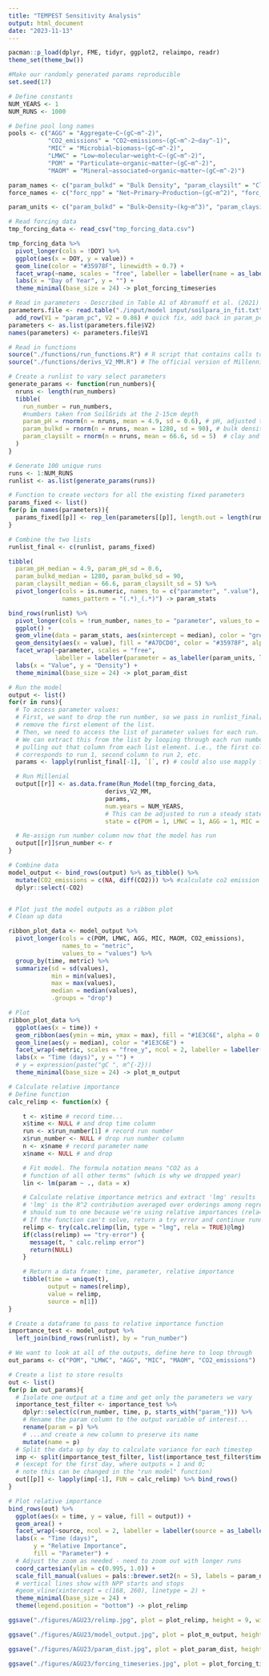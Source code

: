 ```yaml
---
title: "TEMPEST Sensitivity Analysis"
output: html_document
date: "2023-11-13"
---
```


```r

pacman::p_load(dplyr, FME, tidyr, ggplot2, relaimpo, readr)
theme_set(theme_bw())

#Make our randomly generated params reproducible
set.seed(17)

# Define constants
NUM_YEARS <- 1
NUM_RUNS <- 1000

# Define pool long names
pools <- c("AGG" = "Aggregate~C~(gC~m^-2)",
           "CO2_emissions" = "CO2~emissions~(gC~m^-2~day^-1)",
           "MIC" = "Microbial~biomass~(gC~m^-2)",
           "LMWC" = "Low~molecular~weight~C~(gC~m^-2)",
           "POM" = "Particulate~organic~matter~(gC~m^-2)",
           "MAOM" = "Mineral~associated~organic~matter~(gC~m^-2)")

param_names <- c("param_bulkd" = "Bulk Density", "param_claysilt" = "ClaySilt", "param_pH" = "pH")
force_names <- c("forc_npp" = "Net~Primary~Production~(gC~m^2)", "forc_st" = "Soil~Temperature~'(°C)'", "forc_sw" = "Soil~Moisture~(m^3~m^-3)")

param_units <- c("param_bulkd" = "Bulk~Density~(kg~m^3)", "param_claysilt" = "ClaySilt~'(%)'", "param_pH" = "pH~(unitless)")

# Read forcing data
tmp_forcing_data <- read_csv("tmp_forcing_data.csv")

tmp_forcing_data %>% 
  pivot_longer(cols = !DOY) %>% 
  ggplot(aes(x = DOY, y = value)) +
  geom_line(color = "#35978F", linewidth = 0.7) + 
  facet_wrap(~name, scales = "free", labeller = labeller(name = as_labeller(force_names, label_parsed))) +
  labs(x = "Day of Year", y = "") +
  theme_minimal(base_size = 24) -> plot_forcing_timeseries

# Read in parameters - Described in Table A1 of Abramoff et al. (2021)
parameters.file <- read.table("./input/model input/soilpara_in_fit.txt") %>% 
  add_row(V1 = "param_pc", V2 = 0.86) # quick fix, add back in param_pc since were using the example file
parameters <- as.list(parameters.file$V2)
names(parameters) <- parameters.file$V1

# Read in functions
source("./functions/run_functions.R") # R script that contains calls to run model
source("./functions/derivs_V2_MM.R") # The official version of Millennial V2

# Create a runlist to vary select parameters
generate_params <- function(run_numbers){
  nruns <- length(run_numbers)
  tibble(
    run_number = run_numbers,
    #numbers taken from SoilGrids at the 2-15cm depth
    param_pH = rnorm(n = nruns, mean = 4.9, sd = 0.6), # pH, adjusted to average of site values
    param_bulkd = rnorm(n = nruns, mean = 1280, sd = 90), # bulk density in kg soil m-3
    param_claysilt = rnorm(n = nruns, mean = 66.6, sd = 5)  # clay and silt content in %
  )
}

# Generate 100 unique runs
runs <- 1:NUM_RUNS
runlist <- as.list(generate_params(runs))

# Function to create vectors for all the existing fixed parameters
params_fixed <- list()
for(p in names(parameters)){
  params_fixed[[p]] <- rep_len(parameters[[p]], length.out = length(runs))
}

# Combine the two lists
runlist_final <- c(runlist, params_fixed)

```

```r
tibble(
  param_pH_median = 4.9, param_pH_sd = 0.6,
  param_bulkd_median = 1280, param_bulkd_sd = 90,
  param_claysilt_median = 66.6, param_claysilt_sd = 5) %>% 
  pivot_longer(cols = is.numeric, names_to = c("parameter", ".value"), 
               names_pattern = "(.*)_(.*)") -> param_stats

bind_rows(runlist) %>% 
  pivot_longer(cols = !run_number, names_to = "parameter", values_to = "value") %>% 
  ggplot() + 
  geom_vline(data = param_stats, aes(xintercept = median), color = "grey40") +
  geom_density(aes(x = value), fill = "#A7DCD0", color = "#35978F", alpha = 0.7) + 
  facet_wrap(~parameter, scales = "free", 
             labeller = labeller(parameter = as_labeller(param_units, label_parsed))) + 
  labs(x = "Value", y = "Density") +
  theme_minimal(base_size = 24) -> plot_param_dist

```

```r
# Run the model
output <- list()
for(r in runs){
  # To access parameter values:
  # First, we want to drop the run number, so we pass in runlist_final[-1] to
  # remove the first element of the list.
  # Then, we need to access the list of parameter values for each run.
  # We can extract this from the list by looping through each run number and
  # pulling out that column from each list element. i.e., the first column
  # corresponds to run 1, second column to run 2, etc.
  params <- lapply(runlist_final[-1], `[`, r) # could also use mapply for this

  # Run Millenial
  output[[r]] <- as.data.frame(Run_Model(tmp_forcing_data,
                           derivs_V2_MM,
                           params,
                           num.years = NUM_YEARS,
                           # This can be adjusted to run a steady state
                           state = c(POM = 1, LMWC = 1, AGG = 1, MIC = 1, MAOM = 1, CO2 = 0)))

  # Re-assign run number column now that the model has run
  output[[r]]$run_number <- r
}

# Combine data
model_output <- bind_rows(output) %>% as_tibble() %>% 
  mutate(CO2_emissions = c(NA, diff(CO2))) %>% #calculate co2 emission rate
  dplyr::select(-CO2)


# Plot just the model outputs as a ribbon plot
# Clean up data

ribbon_plot_data <- model_output %>%
  pivot_longer(cols = c(POM, LMWC, AGG, MIC, MAOM, CO2_emissions),
               names_to = "metric",
               values_to = "values") %>%
  group_by(time, metric) %>%
  summarize(sd = sd(values),
            min = min(values),
            max = max(values),
            median = median(values),
            .groups = "drop")

# Plot
ribbon_plot_data %>%
  ggplot(aes(x = time)) +
  geom_ribbon(aes(ymin = min, ymax = max), fill = "#1E3C6E", alpha = 0.5) +
  geom_line(aes(y = median), color = "#1E3C6E") +
  facet_wrap(~metric, scales = "free_y", ncol = 2, labeller = labeller(metric = as_labeller(pools, label_parsed))) +
  labs(x = "Time (days)", y = "") +
  # y = expression(paste("gC ", m^{-2}))
  theme_minimal(base_size = 24) -> plot_m_output

```


```r
# Calculate relative importance
# Define function
calc_relimp <- function(x) {

    t <- x$time # record time...
    x$time <- NULL # and drop time column
    run <- x$run_number[1] # record run number
    x$run_number <- NULL # drop run number column
    n <- x$name # record parameter name
    x$name <- NULL # and drop

    # Fit model. The formula notation means "CO2 as a
    # function of all other terms" (which is why we dropped year)
    lin <- lm(param ~ ., data = x)

    # Calculate relative importance metrics and extract 'lmg' results
    # 'lmg' is the R^2 contribution averaged over orderings among regressors;
    # should sum to one because we're using relative importances (rela=TRUE)
    # If the function can't solve, return a try error and continue running
    relimp <- try(calc.relimp(lin, type = "lmg", rela = TRUE)@lmg)
    if(class(relimp) == "try-error") {
      message(t, " calc.relimp error")
      return(NULL)
    }

    # Return a data frame: time, parameter, relative importance
    tibble(time = unique(t),
           output = names(relimp),
           value = relimp,
           source = n[1])
}

# Create a dataframe to pass to relative importance function
importance_test <- model_output %>%
  left_join(bind_rows(runlist), by = "run_number")

# We want to look at all of the outputs, define here to loop through
out_params <- c("POM", "LMWC", "AGG", "MIC", "MAOM", "CO2_emissions")

# Create a list to store results
out <- list()
for(p in out_params){
  # Isolate one output at a time and get only the parameters we vary
  importance_test_filter <- importance_test %>%
    dplyr::select(c(run_number, time, p, starts_with("param_"))) %>%
    # Rename the param column to the output variable of interest...
    rename(param = p) %>%
    # ...and create a new column to preserve its name
    mutate(name = p)
  # Split the data up by day to calculate variance for each timestep
  imp <- split(importance_test_filter, list(importance_test_filter$time))
  # (except for the first day, where outputs = 1 and 0;
  # note this can be changed in the "run model" function)
  out[[p]] <- lapply(imp[-1], FUN = calc_relimp) %>% bind_rows()
}

# Plot relative importance
bind_rows(out) %>%
  ggplot(aes(x = time, y = value, fill = output)) +
  geom_area() +
  facet_wrap(~source, ncol = 2, labeller = labeller(source = as_labeller(pools, label_parsed))) +
  labs(x = "Time (days)",
       y = "Relative Importance",
       fill = "Parameter") +
  # Adjust the zoom as needed - need to zoom out with longer runs
  coord_cartesian(ylim = c(0.995, 1.0)) +
  scale_fill_manual(values = pals::brewer.set2(n = 5), labels = param_names) +
  # vertical lines show with NPP starts and stops
  #geom_vline(xintercept = c(168, 260), linetype = 2) +
  theme_minimal(base_size = 24) +
  theme(legend.position = "bottom") -> plot_relimp

```

```r

ggsave("./figures/AGU23/relimp.jpg", plot = plot_relimp, height = 9, width = 15, dpi = "retina")

ggsave("./figures/AGU23/model_output.jpg", plot = plot_m_output, height = 9, width = 15, dpi = "retina")

ggsave("./figures/AGU23/param_dist.jpg", plot = plot_param_dist, height = 6, width = 15, dpi = "retina")

ggsave("./figures/AGU23/forcing_timeseries.jpg", plot = plot_forcing_timeseries, height = 6, width = 15, dpi = "retina")

```

